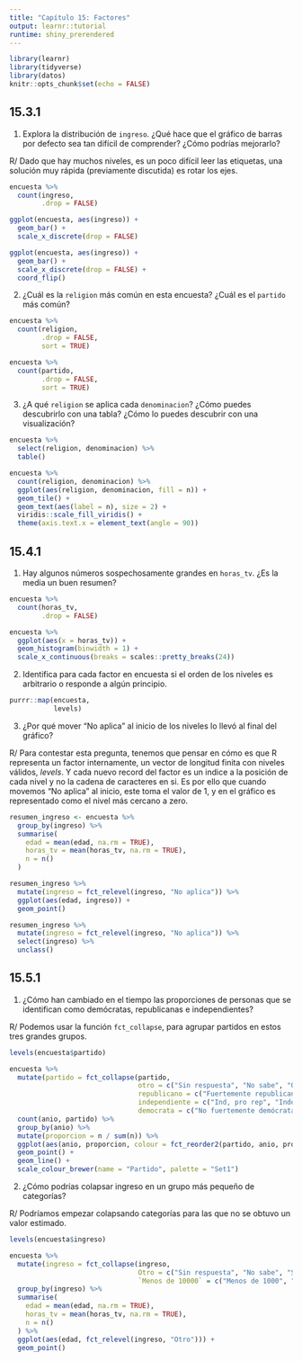 ```yaml
---
title: "Capítulo 15: Factores"
output: learnr::tutorial
runtime: shiny_prerendered
---
```


```r
library(learnr)
library(tidyverse)
library(datos)
knitr::opts_chunk$set(echo = FALSE)
```

## 15.3.1

1. Explora la distribución de `ingreso`. ¿Qué hace que el gráfico de barras por defecto sea tan difícil de comprender? ¿Cómo podrías mejorarlo?

R/ Dado que hay muchos niveles, es un poco difícil leer las etiquetas, una solución muy rápida (previamente discutida) es rotar los ejes.
```r
encuesta %>%
  count(ingreso,
        .drop = FALSE)

ggplot(encuesta, aes(ingreso)) +
  geom_bar() +
  scale_x_discrete(drop = FALSE)

ggplot(encuesta, aes(ingreso)) +
  geom_bar() +
  scale_x_discrete(drop = FALSE) +
  coord_flip()
```


2. ¿Cuál es la `religion` más común en esta encuesta? ¿Cuál es el `partido` más común?

```r
encuesta %>%
  count(religion,
        .drop = FALSE,
        sort = TRUE)

encuesta %>%
  count(partido,
        .drop = FALSE,
        sort = TRUE)
```

3. ¿A qué `religion` se aplica cada `denominacion`? ¿Cómo puedes descubrirlo con una tabla? ¿Cómo lo puedes descubrir con una visualización?

```r
encuesta %>%
  select(religion, denominacion) %>%
  table()

encuesta %>%
  count(religion, denominacion) %>%
  ggplot(aes(religion, denominacion, fill = n)) +
  geom_tile() +
  geom_text(aes(label = n), size = 2) +
  viridis::scale_fill_viridis() +
  theme(axis.text.x = element_text(angle = 90))
```

## 15.4.1

1. Hay algunos números sospechosamente grandes en `horas_tv`. ¿Es la media un buen resumen?

```r
encuesta %>%
  count(horas_tv,
        .drop = FALSE)

encuesta %>%
  ggplot(aes(x = horas_tv)) +
  geom_histogram(binwidth = 1) +
  scale_x_continuous(breaks = scales::pretty_breaks(24))
```

2. Identifica para cada factor en encuesta si el orden de los niveles es arbitrario o responde a algún principio.

```r
purrr::map(encuesta, 
           levels)
```

3. ¿Por qué mover “No aplica” al inicio de los niveles lo llevó al final del gráfico?

R/ Para contestar esta pregunta, tenemos que pensar en cómo es que R representa un factor internamente, un vector de longitud finita con niveles válidos, _levels_. Y cada nuevo record del factor es un indice a la posición de cada nivel y no la cadena de caracteres en si. Es por ello que cuando movemos "No aplica" al inicio, este toma el valor de 1, y en el gráfico es representado como el nivel más cercano a zero.

```r
resumen_ingreso <- encuesta %>%
  group_by(ingreso) %>%
  summarise(
    edad = mean(edad, na.rm = TRUE),
    horas_tv = mean(horas_tv, na.rm = TRUE),
    n = n()
  )

resumen_ingreso %>%
  mutate(ingreso = fct_relevel(ingreso, "No aplica")) %>%
  ggplot(aes(edad, ingreso)) +
  geom_point()

resumen_ingreso %>%
  mutate(ingreso = fct_relevel(ingreso, "No aplica")) %>%
  select(ingreso) %>%
  unclass()
```

## 15.5.1

1. ¿Cómo han cambiado en el tiempo las proporciones de personas que se identifican como demócratas, republicanas e independientes?

R/ Podemos usar la función `fct_collapse`, para agrupar partidos en estos tres grandes grupos.

```r
levels(encuesta$partido)

encuesta %>%
  mutate(partido = fct_collapse(partido,
                                otro = c("Sin respuesta", "No sabe", "Otro partido"),
                                republicano = c("Fuertemente republicano", "No fuertemente republicano"),
                                independiente = c("Ind, pro rep", "Independiente", "Ind, pro dem"),
                                democrata = c("No fuertemente demócrata", "Fuertemente demócrata"))) %>%
  count(anio, partido) %>%
  group_by(anio) %>%
  mutate(proporcion = n / sum(n)) %>%
  ggplot(aes(anio, proporcion, colour = fct_reorder2(partido, anio, proporcion))) +
  geom_point() +
  geom_line() +
  scale_colour_brewer(name = "Partido", palette = "Set1")
```

2. ¿Cómo podrías colapsar ingreso en un grupo más pequeño de categorías?

R/ Podríamos empezar colapsando categorías para las que no se obtuvo un valor estimado.

```r
levels(encuesta$ingreso)

encuesta %>%
  mutate(ingreso = fct_collapse(ingreso,
                                Otro = c("Sin respuesta", "No sabe", "Se niega a responder", "No aplica"),
                                `Menos de 10000` = c("Menos de 1000", "1000 - 2999", "3000 - 3999", "4000 - 4999", "5000 - 5999", "6000 - 6999", "7000 - 7999", "8000 - 9999"))) %>% 
  group_by(ingreso) %>%
  summarise(
    edad = mean(edad, na.rm = TRUE),
    horas_tv = mean(horas_tv, na.rm = TRUE),
    n = n()
  ) %>%
  ggplot(aes(edad, fct_relevel(ingreso, "Otro"))) +
  geom_point()
```